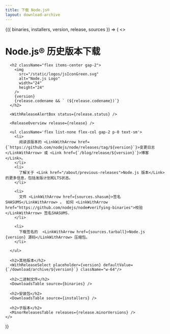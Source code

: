 ```yaml
---
title: 下载 Node.js®
layout: download-archive
---
```


<WithDownloadArchive>
  {({ binaries, installers, version, release, sources }) => (
    <>
      <h1>Node.js® 历史版本下载</h1>

      <h2 className="flex items-center gap-2">
        <img
          src="/static/logos/jsIconGreen.svg"
          alt="Node.js Logo"
          width="24"
          height="24"
        />
        {version}
        {release.codename && ` (${release.codename})`}
      </h2>

      <WithReleaseAlertBox status={release.status} />

      <ReleaseOverview release={release} />

      <ul className='flex list-none flex-col gap-2 p-0 text-sm'>
        <li>
          阅读该版本的 <LinkWithArrow href={`https://github.com/nodejs/node/releases/tag/${version}`}>变更日志</LinkWithArrow> 或 <Link href={`/blog/release/${version}`}>博客</Link>。
        </li>
        <li>
          了解关于 <Link href="/about/previous-releases">Node.js 版本</Link> 的更多信息，包括发版计划和LTS状态。
        </li>

        <li>
          文件 <LinkWithArrow href={sources.shasum}>签名SHASUMS</LinkWithArrow> 。 如何 <LinkWithArrow href="https://github.com/nodejs/node#verifying-binaries">校验</LinkWithArrow> 签名SHASUMS.
        </li>

        <li>
          下载签名的  <LinkWithArrow href={sources.tarball}>Node.js {version} 源码</LinkWithArrow> 压缩包。
        </li>

      </ul>

      <h2>其他版本</h2>
      <WithReleaseSelect placeholder={version} defaultValue={`/download/archive/${version}`} className="w-64"/>

      <h2>二进制文件</h2>
      <DownloadsTable source={binaries} />

      <h2>安装包</h2>
      <DownloadsTable source={installers} />

      <h2>子版本</h2>
      <MinorReleasesTable releases={release.minorVersions} />
    </>

)}

</WithDownloadArchive>
